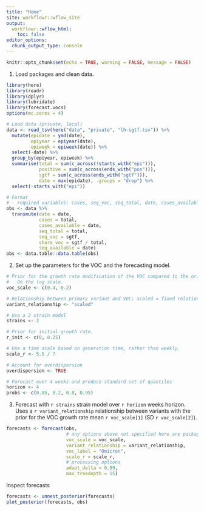 ```yaml
---
title: "Home"
site: workflowr::wflow_site
output:
  workflowr::wflow_html:
    toc: false
editor_options:
  chunk_output_type: console
---
```

```r
knitr::opts_chunk$set(echo = TRUE, warning = FALSE, message = FALSE)
```

1. Load packages and clean data.
```r
library(here)
library(readr)
library(dplyr)
library(lubridate)
library(forecast.vocs)
options(mc.cores = 4)

# Load data (private, local)
data <- read_tsv(here("data", "private", "lh-sgtf.tsv")) %>%
  mutate(epidate = ymd(date),
         epiyear = epiyear(date),
         epiweek = epiweek(date)) %>%
  select(-date) %>%
  group_by(epiyear, epiweek) %>%
  summarise(total = sum(c_across(!starts_with("epi"))),
            positive = sum(c_across(ends_with("pos"))),
            sgtf = sum(c_across(ends_with("sgtf"))),
            date = max(epidate), .groups = "drop") %>%
  select(-starts_with("epi"))

# Format
# - required variables: cases, seq_voc, seq_total, date, cases_available, seq_available
obs <- data %>%
  transmute(date = date,
            cases = total,
            cases_available = date,
            seq_total = total,
            seq_voc = sgtf,
            share_voc = sgtf / total, 
            seq_available = date)
obs <- data.table::data.table(obs)
```

2. Set up the parameters for the VOC and the forecasting model.
```r
# Prior for the growth rate modification of the VOC compared to the original.
#   On the log scale.
voc_scale <- c(0.4, 0.2)

# Relationship between primary variant and VOC; scaled = fixed relationship.
variant_relationship <- "scaled"

# Use a 2 strain model
strains <- 2

# Prior for initial growth rate.
r_init <- c(0, 0.25)

# Use a time scale based on generation time, rather than weekly.
scale_r <- 5.5 / 7

# Account for overdispersion
overdispersion <- TRUE

# Forecast over 4 weeks and produce standard set of quantiles
horizon <- 4
probs <- c(0.05, 0.2, 0.8, 0.95)

```

3. Forecast with `r strains` strain model over `r horizon` weeks horizon. Uses a `r variant_relationship` relationship between variants with the prior for the VOC growth rate mean `r voc_scale[1]` (SD `r voc_scale[2]`).

```r
forecasts <- forecast(obs,
                      # any options above not specified here are package defaults
                      voc_scale = voc_scale,
                      variant_relationship = variant_relationship,
                      voc_label = "Omicron",
                      scale_r = scale_r,
                      # processing options
                      adapt_delta = 0.99,
                      max_treedepth = 15)

```
Inspect forecasts

```r
forecasts <- unnest_posterior(forecasts)
plot_posterior(forecasts, obs)
```
